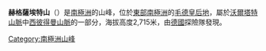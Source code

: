{{coord|72|35|S|3|23|W|display=title|type:mountain_source:GNIS}}

'''赫格薩埃特山'''（{{lang-de|Høgsætet}}）是[[南極洲|南極洲]]的山峰，位於[[東部南極洲|東部南極洲]]的[[毛德皇后地|毛德皇后地]]，屬於[[沃爾塔特山脈|沃爾塔特山脈]]中[[西彼得曼山脈|西彼得曼山脈]]的一部分，海拔高度2,715米，由[[德國|德國]]探險隊發現。

{{Antarctica-geo-stub}}
[[Category:南極洲山峰|Category:南極洲山峰]]